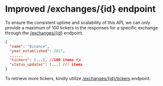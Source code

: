 # Improved /exchanges/{id} endpoint

To ensure the consistent uptime and scalability of this API, we can only provide a maximum of 100 tickers in the responses for a specific exchange through the [/exchanges/{id}](/reference/exchanges-id) endpoint. 

```json
{
  "name": "Binance",
  "year_established": 2017,
  ......
  "tickers": [...], //100 items 👈
  "status_updates": [...] //7 items
}
```

To retrieve more tickers, kindly utilize [/exchanges/{id}/tickers](/reference/exchanges-id-tickers) endpoint.